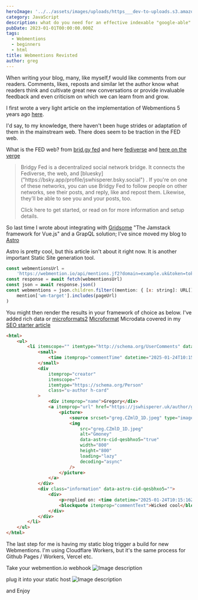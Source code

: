 ```yaml
---
heroImage: '../../assets/images/uploads/https___dev-to-uploads.s3.amazonaws.com_uploads_articles_0f0arenmyx88zjd8tvtz.jpg'
category: JavaScript
description: what do you need for an effective indexable "google-able" site
pubDate: 2023-01-01T00:00:00.000Z
tags:
  - Webmentions
  - beginners
  - html
title: Webmentions Revisted
author: greg
---
```


When writing your blog, many, like myself,f would like comments from our readers. Comments, likes, reposts and similar let the author know what readers think and cultivate great new conversations or provide invaluable feedback and even criticism on which we can learn from and grow.

I first wrote a very light article on the implementation of Webmentions 5 years ago [here](https://dev.to/jswhisperer/you-dont-mention-webmentions-20be).

I'd say, to my knowledge, there haven't been huge strides or adaptation of them in the mainstream web. There does seem to be traction in the FED web.

What is the FED web? from [brid.gy fed](https://fed.brid.gy/docs#web-get-started) and here [fediverse](https://en.wikipedia.org/wiki/Fediverse) and [here on the verge](https://www.theverge.com/24063290/fediverse-explained-activitypub-social-media-open-protocol)

<blockquote>Bridgy Fed is a decentralized social network bridge. It connects the Fediverse, the web, and [bluesky]("https://bsky.app/profile/jswhisperer.bsky.social") . If you're on one of these networks, you can use Bridgy Fed to follow people on other networks, see their posts, and reply, like and repost them. Likewise, they'll be able to see you and your posts, too.

Click here to get started, or read on for more information and setup details.</blockquote>

So last time I wrote about integrating with [Gridsome](https://github.com/gridsome/gridsome) "The Jamstack framework for Vue.js" and a GrapQL solution; I've since moved my blog to [Astro](https://astro.build/)

Astro is pretty cool, but this article isn't about it right now. It is another important Static Site generation tool.

```js
const webmentionsUrl =
	'https://webmention.io/api/mentions.jf2?domain=example.uk&token=token'
const response = await fetch(webmentionsUrl)
const json = await response.json()
const webmentions = json.children.filter((mention: { [x: string]: URL[] }) =>
	mention['wm-target'].includes(pageUrl)
)
```

You might then render the results in your framework of choice as below. I've added rich data or [microformats2](https://validator.schema.org/#url=https%3A%2F%2Fjswhisperer.uk%2Fpost%2Fcaddy-2%2F) [Microformat](https://en.wikipedia.org/wiki/Microformat) Microdata[](https://html.spec.whatwg.org/multipage/microdata.html#microdata) covered in my [SEO starter article](https://dev.to/jswhisperer/seo-starter-kit-1n2c)

```html
<html>
	<ul>
		<li itemscope="" itemtype="http://schema.org/UserComments" data-astro-cid-qesbhxo5="">
			<small>
				<time itemprop="commentTime" datetime="2025-01-24T10:15:16Z">January 24, 2025</time>
			</small>
			<div
				itemprop="creator"
				itemscope=""
				itemtype="https://schema.org/Person"
				class="u-author h-card"
			>
				<div itemprop="name">Gregory</div>
				<a itemprop="url" href="https://jswhisperer.uk/author/greg" aria-label="author url">
					<picture>
						<source srcset="greg.CZmlD_1D.jpeg" type="image/webp" />
						<img
							src="greg.CZmlD_1D.jpeg"
							alt="Gmoney"
							data-astro-cid-qesbhxo5="true"
							width="800"
							height="800"
							loading="lazy"
							decoding="async"
						/>
					</picture>
				</a>
			</div>
			<div class="information" data-astro-cid-qesbhxo5="">
				<div>
					<p>replied on: <time datetime="2025-01-24T10:15:16Z">January 24, 2025</time></p>
					<blockquote itemprop="commentText">Wicked cool</blockquote>
				</div>
			</div>
		</li>
	</ul>
</html>
```

The last step for me is having my static blog trigger a build for new Webmentions. I'm using Cloudflare Workers, but it's the same process for Github Pages / Workers, Vercel etc.

Take your webmention.io webhook
![Image description](https://dev-to-uploads.s3.amazonaws.com/uploads/articles/ve19f86hcdrbtdv5n5zo.png)

plug it into your static host
![Image description](https://dev-to-uploads.s3.amazonaws.com/uploads/articles/byx4vvc3kgmbg40q36xa.png)

and Enjoy
